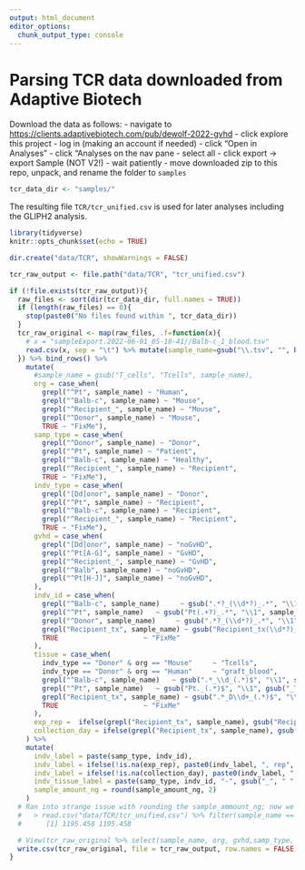 ```yaml
---
output: html_document
editor_options: 
  chunk_output_type: console
---
```

# Parsing TCR data downloaded from Adaptive Biotech

Download the data as follows:
- navigate to <https://clients.adaptivebiotech.com/pub/dewolf-2022-gvhd>
- click explore this project
- log in (making an account if needed)
- click "Open in Analyses"
- click "Analyses on the nav pane
- select all
- click export -> export Sample (NOT  V2!)
- wait patiently
- move downloaded zip to this repo, unpack, and rename the folder to `samples`


```R
tcr_data_dir <- "samples/"
```

The resulting file `TCR/tcr_unified.csv` is used for later analyses including the GLIPH2 analysis.

```r
library(tidyverse)
knitr::opts_chunk$set(echo = TRUE)

dir.create("data/TCR", showWarnings = FALSE)

tcr_raw_output <- file.path("data/TCR", "tcr_unified.csv")

if (!file.exists(tcr_raw_output)){
  raw_files <- sort(dir(tcr_data_dir, full.names = TRUE))
  if (length(raw_files) == 0){
    stop(paste0("No files found within ", tcr_data_dir))
  }
  tcr_raw_original <- map(raw_files, .f=function(x){
    # x = "sampleExport.2022-06-01_05-18-41//Balb-c_1_blood.tsv"
    read.csv(x, sep = "\t") %>% mutate(sample_name=gsub("\\.tsv", "", basename(x)))
  }) %>% bind_rows() %>% 
    mutate(
      #sample_name = gsub("T_cells", "Tcells", sample_name), 
      org = case_when(
        grepl("^Pt", sample_name) ~ "Human",
        grepl("^Balb-c", sample_name) ~ "Mouse",
        grepl("^Recipient_", sample_name) ~ "Mouse",
        grepl("^Donor", sample_name) ~ "Mouse",
        TRUE ~ "FixMe"),
      samp_type = case_when(
        grepl("^Donor", sample_name) ~ "Donor",
        grepl("^Pt", sample_name) ~ "Patient",
        grepl("^Balb-c", sample_name) ~ "Healthy",
        grepl("^Recipient_", sample_name) ~ "Recipient",
        TRUE ~ "FixMe"),
      indv_type = case_when(
        grepl("[Dd]onor", sample_name) ~ "Donor",
        grepl("^Pt", sample_name) ~ "Recipient",
        grepl("^Balb-c", sample_name) ~ "Recipient",
        grepl("^Recipient_", sample_name) ~ "Recipient",
        TRUE ~ "FixMe"),
      gvhd = case_when(
        grepl("[Dd]onor", sample_name) ~ "noGvHD",
        grepl("^Pt[A-G]", sample_name) ~ "GvHD",
        grepl("^Recipient_", sample_name) ~ "GvHD",
        grepl("^Balb", sample_name) ~ "noGvHD",
        grepl("^Pt[H-J]", sample_name) ~ "noGvHD",
      ),
      indv_id = case_when(
        grepl("^Balb-c", sample_name)     ~ gsub(".*?_(\\d*?)_.*", "\\1", sample_name ),
        grepl("^Pt", sample_name)   ~ gsub("Pt(.+?)_.*", "\\1", sample_name),
        grepl("^Donor", sample_name)     ~ gsub(".*?_(\\d*?)_.*", "\\1", sample_name),
        grepl("Recipient_tx", sample_name) ~ gsub("Recipient_tx(\\d*?)_(\\d+)_.*", "\\2", sample_name),
        TRUE                     ~ "FixMe" 
      ),
      tissue = case_when(
        indv_type == "Donor" & org == "Mouse"     ~ "Tcells",
        indv_type == "Donor" & org == "Human"     ~ "graft_blood",
        grepl("^Balb-c", sample_name)   ~ gsub(".*_\\d_(.*)$", "\\1", sample_name),
        grepl("^Pt", sample_name)   ~ gsub("Pt._(.*)$", "\\1", gsub("_TCRB", "",   sample_name)),
        grepl("Recipient_tx", sample_name) ~ gsub(".*_D\\d+_(.*)$", "\\1", sample_name),
        TRUE                     ~ "FixMe" 
      ),
      exp_rep =  ifelse(grepl("Recipient_tx", sample_name), gsub("Recipient_tx(\\d*?)_(\\d+)_.*", "\\1", sample_name), NA),
      collection_day = ifelse(grepl("Recipient_tx", sample_name), gsub("Recipient_tx.*D(\\d*?)_.*", "\\1", sample_name), NA)
    ) %>% 
    mutate(
      indv_label = paste(samp_type, indv_id),
      indv_label = ifelse(!is.na(exp_rep), paste0(indv_label, ", rep", exp_rep), indv_label ),
      indv_label = ifelse(!is.na(collection_day), paste0(indv_label, ", day ", collection_day), indv_label ),
      indv_tissue_label = paste(samp_type, indv_id, "-", gsub("_", " ", tissue)),
      sample_amount_ng = round(sample_amount_ng, 2)
    )  
  # Ran into strange issue with rounding the sample_ammount_ng; now we round above
  #   > read.csv("data/TCR/tcr_unified.csv") %>% filter(sample_name == "Balb-c_1_spleen") %>% pull(sample_amount_ng) %>% unique()
  #      [1] 1195.458 1195.458

  # View(tcr_raw_original %>% select(sample_name, org, gvhd,samp_type,  indv_id, tissue, exp_rep, collection_day) %>% distinct())
  write.csv(tcr_raw_original, file = tcr_raw_output, row.names = FALSE)
}
```
